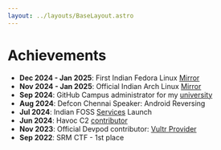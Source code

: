 ```yaml
---
layout: ../layouts/BaseLayout.astro
---
```


# Achievements

- **Dec 2024 - Jan 2025**: First Indian Fedora Linux [Mirror](https://mirror.fossindia.ovh/archlinux)
- **Nov 2024 - Jan 2025**: Official Indian Arch Linux [Mirror](https://mirror.fossindia.ovh/archlinux)
- **Sep 2024**: GitHub Campus administrator for my [university](https://github.com/onlyvels)
- **Aug 2024**: Defcon Chennai Speaker: Android Reversing
- **Jul 2024**: Indian FOSS [Services](https://fossindia.ovh) Launch
- **Jun 2024**: Havoc C2 [contributor](https://github.com/HavocFramework/Havoc/pull/491)
- **Nov 2023**: Official Devpod contributor: [Vultr Provider](https://devpod.sh/docs/managing-providers/add-provider#community-providers)
- **Sep 2022**: SRM CTF - 1st place

